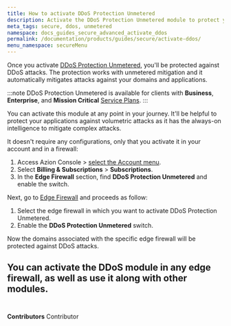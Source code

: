 ```yaml
---
title: How to activate DDoS Protection Unmetered
description: Activate the DDoS Protection Unmetered module to protect your applications agains volumetric attacks.
meta_tags: secure, ddos, unmetered
namespace: docs_guides_secure_advanced_activate_ddos
permalink: /documentation/products/guides/secure/activate-ddos/
menu_namespace: secureMenu
---
```



Once you activate [DDoS Protection Unmetered](/en/documentation/products/secure/edge-firewall/ddos-protection/), you'll be protected against DDoS attacks. The protection works with unmetered mitigation and it automatically mitigates attacks against your domains and applications.

:::note
DDoS Protection Unmetered is available for clients with **Business**, **Enterprise**, and **Mission Critical** [Service Plans](https://www.azion.com/en/professional-services/).
:::

You can activate this module at any point in your journey. It'll be helpful to protect your applications against volumetric attacks as it has the always-on intelligence to mitigate complex attacks.

It doesn't require any configurations, only that you activate it in your account and in a firewall:

1. Access Azion Console > [select the Account menu](/en/documentation/products/guides/how-to-access-rtm/#managing-the-account).
2. Select **Billing & Subscriptions** > **Subscriptions**.
3. In the **Edge Firewall** section, find **DDoS Protection Unmetered** and enable the switch.

Next, go to [Edge Firewall](/en/documentation/products/guides/secure/edge-firewall-configure-main-settings/#modules) and proceeds as follow:

1. Select the edge firewall in which you want to activate DDoS Protection Unmetered.
2. Enable the **DDoS Protection Unmetered** switch.

Now the domains associated with the specific edge firewall will be protected against DDoS attacks.

You can activate the DDoS module in any edge firewall, as well as use it along with other modules.
<br /><br />
---

**Contributors** <ContributorList>Contributor</ContributorList>
